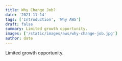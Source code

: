 ```yaml
---
title: Why Change Job?
date: '2021-11-14'
tags: ['Introduction', 'Why AWS']
draft: false
summary: Limited growth opportunity.
images: ['/static/images/aws/why-change-job.jpg']
author: date
---
```


<Pexels
  src="/static/images/aws/why-change-job.jpg"
  srcurl="/static/images/aws/why-change-job.jpg"
  author="Mandar Date"
  authorurl="https://www.linkedin.com/in/mandardate"
  alt="Why Change Job"
/>

Limited growth opportunity.
